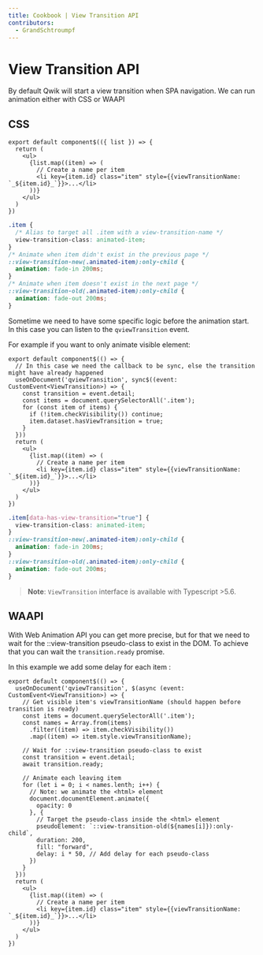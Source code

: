 ```yaml
---
title: Cookbook | View Transition API
contributors:
  - GrandSchtroumpf
---
```


# View Transition API
By default Qwik will start a view transition when SPA navigation. We can run animation either with CSS or WAAPI

## CSS
```tsx
export default component$(({ list }) => {
  return (
    <ul>
      {list.map((item) => (
        // Create a name per item
        <li key={item.id} class="item" style={{viewTransitionName: `_${item.id}_`}}>...</li>
      ))}
    </ul>
  )
})
```

```css
.item {
  /* Alias to target all .item with a view-transition-name */
  view-transition-class: animated-item;
}
/* Animate when item didn't exist in the previous page */
::view-transition-new(.animated-item):only-child {
  animation: fade-in 200ms;
}
/* Animate when item doesn't exist in the next page */
::view-transition-old(.animated-item):only-child {
  animation: fade-out 200ms;
}
```

Sometime we need to have some specific logic before the animation start. In this case you can listen to the `qviewTransition` event.

For example if you want to only animate visible element:
```tsx
export default component$(() => {
  // In this case we need the callback to be sync, else the transition might have already happened
  useOnDocument('qviewTransition', sync$((event: CustomEvent<ViewTransition>) => {
    const transition = event.detail;
    const items = document.querySelectorAll('.item');
    for (const item of items) {
      if (!item.checkVisibility()) continue;
      item.dataset.hasViewTransition = true;
    }
  }))
  return (
    <ul>
      {list.map((item) => (
        // Create a name per item
        <li key={item.id} class="item" style={{viewTransitionName: `_${item.id}_`}}>...</li>
      ))}
    </ul>
  )
})
```

```css
.item[data-has-view-transition="true"] {
  view-transition-class: animated-item;
}
::view-transition-new(.animated-item):only-child {
  animation: fade-in 200ms;
}
::view-transition-old(.animated-item):only-child {
  animation: fade-out 200ms;
}
```

> **Note**: `ViewTransition` interface is available with Typescript >5.6.

## WAAPI
With Web Animation API you can get more precise, but for that we need to wait for the ::view-transition pseudo-class to exist in the DOM. To achieve that you can wait the `transition.ready` promise.

In this example we add some delay for each item :
```tsx
export default component$(() => {
  useOnDocument('qviewTransition', $(async (event: CustomEvent<ViewTransition>) => {
    // Get visible item's viewTransitionName (should happen before transition is ready)
    const items = document.querySelectorAll('.item');
    const names = Array.from(items)
      .filter((item) => item.checkVisibility())
      .map((item) => item.style.viewTransitionName);

    // Wait for ::view-transition pseudo-class to exist
    const transition = event.detail;
    await transition.ready; 

    // Animate each leaving item
    for (let i = 0; i < names.lenth; i++) {
      // Note: we animate the <html> element
      document.documentElement.animate({
        opacity: 0
      }, {
        // Target the pseudo-class inside the <html> element
        pseudoElement: `::view-transition-old(${names[i]}):only-child`,
        duration: 200,
        fill: "forward",
        delay: i * 50, // Add delay for each pseudo-class
      })
    }
  }))
  return (
    <ul>
      {list.map((item) => (
        // Create a name per item
        <li key={item.id} class="item" style={{viewTransitionName: `_${item.id}_`}}>...</li>
      ))}
    </ul>
  )
})
```
